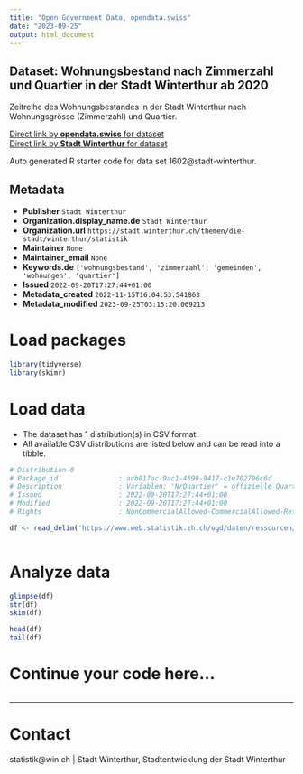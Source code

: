 ```yaml
---
title: "Open Government Data, opendata.swiss"
date: "2023-09-25"
output: html_document
---
```


## Dataset: Wohnungsbestand nach Zimmerzahl und Quartier in der Stadt Winterthur ab 2020

Zeitreihe des Wohnungsbestandes in der Stadt Winterthur nach Wohnungsgrösse (Zimmerzahl) und Quartier.

[Direct link by **opendata.swiss** for dataset](https://opendata.swiss/de/dataset/wohnungsbestand-nach-zimmerzahl-und-quartier-in-der-stadt-winterthur-ab-2020)<br>
[Direct link by **Stadt Winterthur** for dataset](https://stadt.winterthur.ch/themen/die-stadt/winterthur/statistik/bauen-und-wohnen)

Auto generated R starter code for data set 1602@stadt-winterthur.

## Metadata

- **Publisher** `Stadt Winterthur`
- **Organization.display_name.de** `Stadt Winterthur`
- **Organization.url** `https://stadt.winterthur.ch/themen/die-stadt/winterthur/statistik`
- **Maintainer** `None`
- **Maintainer_email** `None`
- **Keywords.de** `['wohnungsbestand', 'zimmerzahl', 'gemeinden', 'wohnungen', 'quartier']`
- **Issued** `2022-09-20T17:27:44+01:00`
- **Metadata_created** `2022-11-15T16:04:53.541863`
- **Metadata_modified** `2023-09-25T03:15:20.069213`


# Load packages

```r

library(tidyverse)
library(skimr)

```

# Load data

-   The dataset has 1 distribution(s) in CSV format.
-   All available CSV distributions are listed below and can be read into a tibble.

```r

# Distribution 0
# Package_id               : acb817ac-9ac1-4599-9417-c1e702796c6d
# Description              : Variablen: 'NrQuartier' = offizielle Quartiernummer; 'NameQuartier' = Name des Quartiers; '1_ZWHG' = Anzahl Einzimmerwohnungen; '2_ZWHG' = Anzahl Zweizimmerwohnungen; …; '6_ZWHG' = Anzahl Sechszimmerwohnungen: 'Unbekannt' = Anzahl Wohnungen mit unbekannter Zimmerzahl; 'Gesamt' = Gesamtzahl der Wohnungen.
# Issued                   : 2022-09-20T17:27:44+01:00
# Modified                 : 2022-09-20T17:27:44+01:00
# Rights                   : NonCommercialAllowed-CommercialAllowed-ReferenceRequired

df <- read_delim('https://www.web.statistik.zh.ch/ogd/daten/ressourcen/KTZH_00001602_00003060.csv')



```

# Analyze data

```r

glimpse(df)
str(df)
skim(df)

head(df)
tail(df)

```

# Continue your code here...

```r

```

------------------------------------------------------------------------

# Contact

statistik@win.ch | Stadt Winterthur, Stadtentwicklung der Stadt Winterthur
